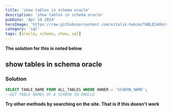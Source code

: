 ```yaml
---
title: 'show tables in schema oracle'
description: 'show tables in schema oracle'
pubDate: 'Apr 16 2024'
heroImage: 'https://raw.githubusercontent.com/vitalik-hakim/TABLES404/main/error_b/sql.png'
category: 'sql'
tags: [oracle, schema, show, sql]
---
```


**The solution for this is noted below**

## show tables in schema oracle

### Solution

```sql
SELECT TABLE_NAME FROM ALL_TABLES WHERE OWNER = 'SCHEMA_NAME';
--GET TABLE NAMES OF A SCHEMA IN ORACLE
```

**Try other methods by searching on the site. That is if this doesn't work**
